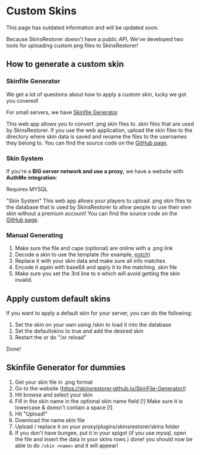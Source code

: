 
# Custom Skins

<Callout type="warning" emoji="🚧">
    This page has outdated information and will be updated soon.
</Callout>

Because SkinsRestorer doesn't have a public API,
We've developed two tools for uploading custom png files to SkinsRestorer!

## How to generate a custom skin

### Skinfile Generator

We get a lot of questions about how to apply a custom skin, lucky we got you covered!

For small servers, we have [Skinfile Generator](https://skinsrestorer.github.io/SkinFile-Generator/)

This web app allows you to convert .png skin files to .skin files that are used by SkinsRestorer.
If you use the web application, upload the skin files to the directory where skin data is saved and rename the files to
the usernames they belong to.
You can find the source code on the [GitHub page](https://github.com/SkinsRestorer/SkinFile-Generator).

### Skin System

If you're a **BIG server network and use a proxy**, we have a website with **AuthMe integration**:

<Callout type="info" emoji="ℹ️">
    Requires MYSQL
</Callout>

"Skin System"
This web app allows your players to upload .png skin files to the database that is used by SkinsRestorer to allow
people to use their own skin without a premium account!
You can find the source code on the [GitHub page](https://github.com/SkinsRestorer/SkinSystem).

### Manual Generating

1. Make sure the file and cape (optional) are online with a .png link
2. Decode a skin to use the template (for example, [notch](https://sessionserver.mojang.com/session/minecraft/profile/069a79f444e94726a5befca90e38aaf5))
3. Replace it with your skin data and make sure all info matches
4. Encode it again with base64 and apply it to the matching .skin file
5. Make sure you set the 3rd line to `0` which will avoid getting the skin invalid.

## Apply custom default skins

If you want to apply a default skin for your server, you can do the following:

1. Set the skin on your own using /skin to load it into the database
2. Set the defaultskins to true and add the desired skin
3. Restart the or do "/sr reload"

Done!

## Skinfile Generator for dummies

1. Get your skin file in .png format
2. Go to the website (https://skinsrestorer.github.io/SkinFile-Generator/)
3. Hit browse and select your skin
4. Fill in the skin name in the optional skin name field
[!] Make sure it is lowercase & doesn't contain a space [!]
5. Hit "Upload!"
6. Download the name.skin file
7. Upload / replace it on your proxy/plugins/skinsrestorer/skins folder
8. If you don't have bungee, put it in your spigot
(if you use mysql, open the file and insert the data in your skins rows.)
done! you should now be able to do `/skin <name>` and it will appear!
